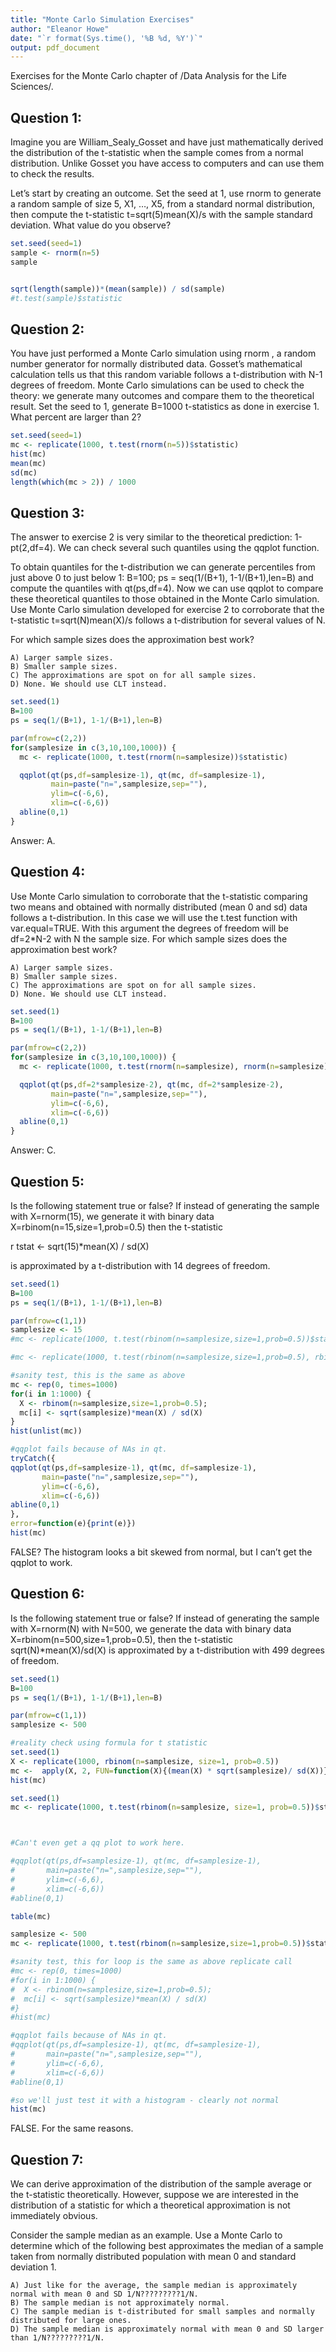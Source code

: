---
title: "Monte Carlo Simulation Exercises"
author: "Eleanor Howe"
date: "`r format(Sys.time(), '%B %d, %Y')`"
output: pdf_document
---

Exercises for the Monte Carlo chapter of /Data Analysis for the Life Sciences/. 

Question 1: 
---

Imagine you are William_Sealy_Gosset and have just mathematically derived the distribution of the t-statistic when the sample comes from a normal distribution. Unlike Gosset you have access to computers and can use them to check the results.

Let's start by creating an outcome. Set the seed at 1, use rnorm to generate a random sample of size 5, X1, ..., X5, from a standard normal distribution, then compute the t-statistic t=sqrt(5)mean(X)/s with the sample standard deviation. What value do you observe?

```{r question1}
set.seed(seed=1)
sample <- rnorm(n=5)
sample


sqrt(length(sample))*(mean(sample)) / sd(sample)
#t.test(sample)$statistic
```

Question 2: 
---

You have just performed a Monte Carlo simulation using rnorm , a random number generator for normally distributed data. Gosset's mathematical calculation tells us that this random variable follows a t-distribution with N-1 degrees of freedom. Monte Carlo simulations can be used to check the theory: we generate many outcomes and compare them to the theoretical result. Set the seed to 1, generate B=1000 t-statistics as done in exercise 1. What percent are larger than 2?

```{r question2}
set.seed(seed=1)
mc <- replicate(1000, t.test(rnorm(n=5))$statistic)
hist(mc)
mean(mc)
sd(mc)
length(which(mc > 2)) / 1000

```

Question 3: 
---

The answer to exercise 2 is very similar to the theoretical prediction: 1-pt(2,df=4). We can check several such quantiles using the qqplot function.

To obtain quantiles for the t-distribution we can generate percentiles from just above 0 to just below 1: B=100; ps = seq(1/(B+1), 1-1/(B+1),len=B) and compute the quantiles with qt(ps,df=4). Now we can use qqplot to compare these theoretical quantiles to those obtained in the Monte Carlo simulation. Use Monte Carlo simulation developed for exercise 2 to corroborate that the t-statistic t=sqrt(N)mean(X)/s follows a t-distribution for several values of N.

For which sample sizes does the approximation best work?

    A) Larger sample sizes.
    B) Smaller sample sizes.
    C) The approximations are spot on for all sample sizes.
    D) None. We should use CLT instead.


```{r question3}
set.seed(1)
B=100
ps = seq(1/(B+1), 1-1/(B+1),len=B)

par(mfrow=c(2,2))
for(samplesize in c(3,10,100,1000)) {
  mc <- replicate(1000, t.test(rnorm(n=samplesize))$statistic)

  qqplot(qt(ps,df=samplesize-1), qt(mc, df=samplesize-1), 
         main=paste("n=",samplesize,sep=""),
         ylim=c(-6,6),
         xlim=c(-6,6))
  abline(0,1)
}

```

Answer: A.

Question 4:
---

Use Monte Carlo simulation to corroborate that the t-statistic comparing two means and obtained with normally distributed (mean 0 and sd) data follows a t-distribution. In this case we will use the t.test function with var.equal=TRUE. With this argument the degrees of freedom will be df=2*N-2 with N the sample size. For which sample sizes does the approximation best work?

    A) Larger sample sizes.
    B) Smaller sample sizes.
    C) The approximations are spot on for all sample sizes.
    D) None. We should use CLT instead.

```{r question4}
set.seed(1)
B=100
ps = seq(1/(B+1), 1-1/(B+1),len=B)

par(mfrow=c(2,2))
for(samplesize in c(3,10,100,1000)) {
  mc <- replicate(1000, t.test(rnorm(n=samplesize), rnorm(n=samplesize), var.equal=T)$statistic)

  qqplot(qt(ps,df=2*samplesize-2), qt(mc, df=2*samplesize-2), 
         main=paste("n=",samplesize,sep=""),
         ylim=c(-6,6),
         xlim=c(-6,6))
  abline(0,1)
}


```

Answer: C. 

Question 5: 
---

Is the following statement true or false? If instead of generating the sample with X=rnorm(15), we generate it with binary data X=rbinom(n=15,size=1,prob=0.5) then the t-statistic

r tstat <- sqrt(15)*mean(X) / sd(X)

is approximated by a t-distribution with 14 degrees of freedom.

```{r question5}
set.seed(1)
B=100
ps = seq(1/(B+1), 1-1/(B+1),len=B)

par(mfrow=c(1,1))
samplesize <- 15
#mc <- replicate(1000, t.test(rbinom(n=samplesize,size=1,prob=0.5))$statistic)

#mc <- replicate(1000, t.test(rbinom(n=samplesize,size=1,prob=0.5), rbinom(n=samplesize,size=1,prob=0.5), var.equal=T)$statistic)

#sanity test, this is the same as above
mc <- rep(0, times=1000)
for(i in 1:1000) {
  X <- rbinom(n=samplesize,size=1,prob=0.5);
  mc[i] <- sqrt(samplesize)*mean(X) / sd(X)
}
hist(unlist(mc))

#qqplot fails because of NAs in qt. 
tryCatch({
qqplot(qt(ps,df=samplesize-1), qt(mc, df=samplesize-1), 
       main=paste("n=",samplesize,sep=""),
       ylim=c(-6,6),
       xlim=c(-6,6))
abline(0,1)
},
error=function(e){print(e)})
hist(mc)

```

FALSE? The histogram looks a bit skewed from normal, but I can't get the qqplot to work.


Question 6:
---

Is the following statement true or false? If instead of generating the sample with X=rnorm(N) with N=500, we generate the data with binary data X=rbinom(n=500,size=1,prob=0.5), then the t-statistic sqrt(N)*mean(X)/sd(X) is approximated by a t-distribution with 499 degrees of freedom.


```{r question6}
set.seed(1)
B=100
ps = seq(1/(B+1), 1-1/(B+1),len=B)

par(mfrow=c(1,1))
samplesize <- 500

#reality check using formula for t statistic
set.seed(1)
X <- replicate(1000, rbinom(n=samplesize, size=1, prob=0.5))
mc <-  apply(X, 2, FUN=function(X){(mean(X) * sqrt(samplesize)/ sd(X))})
hist(mc)

set.seed(1)
mc <- replicate(1000, t.test(rbinom(n=samplesize, size=1, prob=0.5))$statistic)



#Can't even get a qq plot to work here. 

#qqplot(qt(ps,df=samplesize-1), qt(mc, df=samplesize-1), 
#       main=paste("n=",samplesize,sep=""),
#       ylim=c(-6,6),
#       xlim=c(-6,6))
#abline(0,1)

table(mc)

samplesize <- 500
mc <- replicate(1000, t.test(rbinom(n=samplesize,size=1,prob=0.5))$statistic)

#sanity test, this for loop is the same as above replicate call
#mc <- rep(0, times=1000)
#for(i in 1:1000) {
#  X <- rbinom(n=samplesize,size=1,prob=0.5);
#  mc[i] <- sqrt(samplesize)*mean(X) / sd(X)
#}
#hist(mc)

#qqplot fails because of NAs in qt. 
#qqplot(qt(ps,df=samplesize-1), qt(mc, df=samplesize-1), 
#       main=paste("n=",samplesize,sep=""),
#       ylim=c(-6,6),
#       xlim=c(-6,6))
#abline(0,1)

#so we'll just test it with a histogram - clearly not normal
hist(mc)

```

FALSE. For the same reasons.


Question 7:
---

We can derive approximation of the distribution of the sample average or the t-statistic theoretically. However, suppose we are interested in the distribution of a statistic for which a theoretical approximation is not immediately obvious.

Consider the sample median as an example. Use a Monte Carlo to determine which of the following best approximates the median of a sample taken from normally distributed population with mean 0 and standard deviation 1.

    A) Just like for the average, the sample median is approximately normal with mean 0 and SD 1/N?????????1/N.
    B) The sample median is not approximately normal.
    C) The sample median is t-distributed for small samples and normally distributed for large ones.
    D) The sample median is approximately normal with mean 0 and SD larger than 1/N?????????1/N.



```{r question7}

```